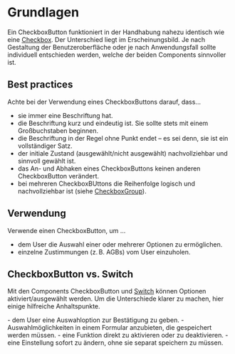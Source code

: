 # Grundlagen

Ein CheckboxButton funktioniert in der Handhabung nahezu identisch wie eine
[Checkbox](/03-components/form-controls/checkbox). Der Unterschied liegt im
Erscheinungsbild. Je nach Gestaltung der Benutzeroberfläche oder je nach
Anwendungsfall sollte individuell entschieden werden, welche der beiden
Components sinnvoller ist.

## Best practices

Achte bei der Verwendung eines CheckboxButtons darauf, dass...

- sie immer eine Beschriftung hat.
- die Beschriftung kurz und eindeutig ist. Sie sollte stets mit einem
  Großbuchstaben beginnen.
- die Beschriftung in der Regel ohne Punkt endet – es sei denn, sie ist ein
  vollständiger Satz.
- der initiale Zustand (ausgewählt/nicht ausgewählt) nachvollziehbar und
  sinnvoll gewählt ist.
- das An- und Abhaken eines CheckboxButtons keinen anderen CheckboxButton
  verändert.
- bei mehreren CheckboxBUttons die Reihenfolge logisch und nachvollziehbar ist
  (siehe [CheckboxGroup](/03-components/form-controls/checkbox-group)).

## Verwendung

Verwende einen CheckboxButton, um ...

- dem User die Auswahl einer oder mehrerer Optionen zu ermöglichen.
- einzelne Zustimmungen (z. B. AGBs) vom User einzuholen.

## CheckboxButton vs. Switch

Mit den Components CheckboxButton und
[Switch](/03-components/form-controls/switch) können Optionen
aktiviert/ausgewählt werden. Um die Unterschiede klarer zu machen, hier einige
hilfreiche Anhaltspunkte.

<DoAndDont>
  <Plain heading="Verwende einen CheckboxButton, um z. B. ...">
    - dem User eine Auswahloption zur Bestätigung zu geben.
    - Auswahlmöglichkeiten in einem Formular anzubieten, die gespeichert werden müssen.

  </Plain>

  <Plain heading="Verwende einen Switch, um z. B. ...">
    - eine Funktion direkt zu aktivieren oder zu deaktivieren.
    - eine Einstellung sofort zu ändern, ohne sie separat speichern zu müssen.

  </Plain>
</DoAndDont>
